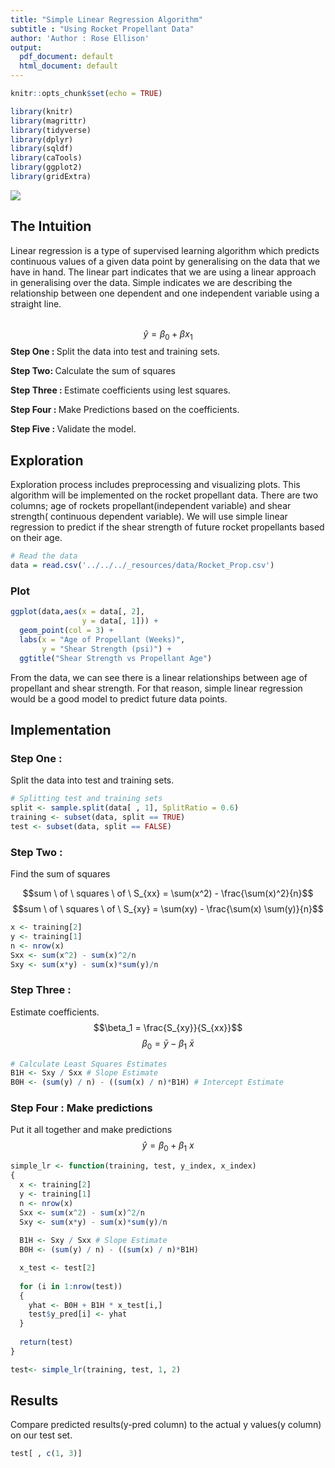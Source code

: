 ```yaml
---
title: "Simple Linear Regression Algorithm"
subtitle : "Using Rocket Propellant Data"
author: 'Author : Rose Ellison'
output:
  pdf_document: default
  html_document: default
---
```


```r
knitr::opts_chunk$set(echo = TRUE)

library(knitr)
library(magrittr)
library(tidyverse)
library(dplyr)
library(sqldf)
library(caTools)
library(ggplot2)
library(gridExtra)
```

![]("../../../_resources/images/rocket.jpg")

\newpage

## The Intuition
Linear regression is a type of supervised learning algorithm which predicts continuous values of a given data point by generalising on the data that we have in hand. The linear part indicates that we are using a linear approach in generalising over the data. Simple indicates we are describing the relationship between one dependent and one independent variable using a straight line. <br><br>

$$\hat y = \beta_0 + \beta x_1$$
**Step One : ** Split the data into test and training sets.

**Step Two: ** Calculate the sum of squares
 
**Step Three : ** Estimate coefficients using lest squares.
 
**Step Four : ** Make Predictions based on the coefficients.

**Step Five : ** Validate the model.
 

## Exploration
Exploration process includes preprocessing and visualizing plots. This algorithm will be implemented on the rocket propellant data. There are two columns; age of rockets propellant(independent variable) and shear strength( continuous dependent variable). We will use simple linear regression to predict if the shear strength of future rocket propellants based on their age. 

```r
# Read the data
data = read.csv('../../../_resources/data/Rocket_Prop.csv')
```

\newpage

### Plot
```r
ggplot(data,aes(x = data[, 2], 
                y = data[, 1])) + 
  geom_point(col = 3) +
  labs(x = "Age of Propellant (Weeks)", 
       y = "Shear Strength (psi)") + 
  ggtitle("Shear Strength vs Propellant Age")
```
From the data, we can see there is a linear relationships between age of propellant and shear strength. For that reason, simple linear regression would be a good model to predict future data points. 

\newpage
## Implementation

### Step One : 
Split the data into test and training sets.

```r
# Splitting test and training sets
split <- sample.split(data[ , 1], SplitRatio = 0.6)
training <- subset(data, split == TRUE)
test <- subset(data, split == FALSE)
```

### Step Two : 
Find the sum of squares

$$sum \ of \ squares \ of \ S_{xx} = \sum(x^2) - \frac{\sum(x)^2}{n}$$
$$sum \ of \ squares \ of \ S_{xy} = \sum(xy) - \frac{\sum(x) \sum(y)}{n}$$
```r
x <- training[2]
y <- training[1]
n <- nrow(x)
Sxx <- sum(x^2) - sum(x)^2/n
Sxy <- sum(x*y) - sum(x)*sum(y)/n
```

### Step Three : 
Estimate coefficients.
$$\beta_1 = \frac{S_{xy}}{S_{xx}}$$
$$\beta_0 = \bar y - \beta_1 \ \bar x$$
```r
# Calculate Least Squares Estimates
B1H <- Sxy / Sxx # Slope Estimate
B0H <- (sum(y) / n) - ((sum(x) / n)*B1H) # Intercept Estimate
```

### Step Four : Make predictions
Put it all together and make predictions
$$\hat y = \beta_0 + \beta_1 \ x$$

```r

simple_lr <- function(training, test, y_index, x_index)
{
  x <- training[2]
  y <- training[1]
  n <- nrow(x)
  Sxx <- sum(x^2) - sum(x)^2/n
  Sxy <- sum(x*y) - sum(x)*sum(y)/n
  
  B1H <- Sxy / Sxx # Slope Estimate
  B0H <- (sum(y) / n) - ((sum(x) / n)*B1H)

  x_test <- test[2]
  
  for (i in 1:nrow(test))
  {
    yhat <- B0H + B1H * x_test[i,]
    test$y_pred[i] <- yhat
  }
  
  return(test)
}

test<- simple_lr(training, test, 1, 2)
```


## Results
Compare predicted results(y-pred column) to the actual y values(y column) on our test set. 
```r
test[ , c(1, 3)]
```




